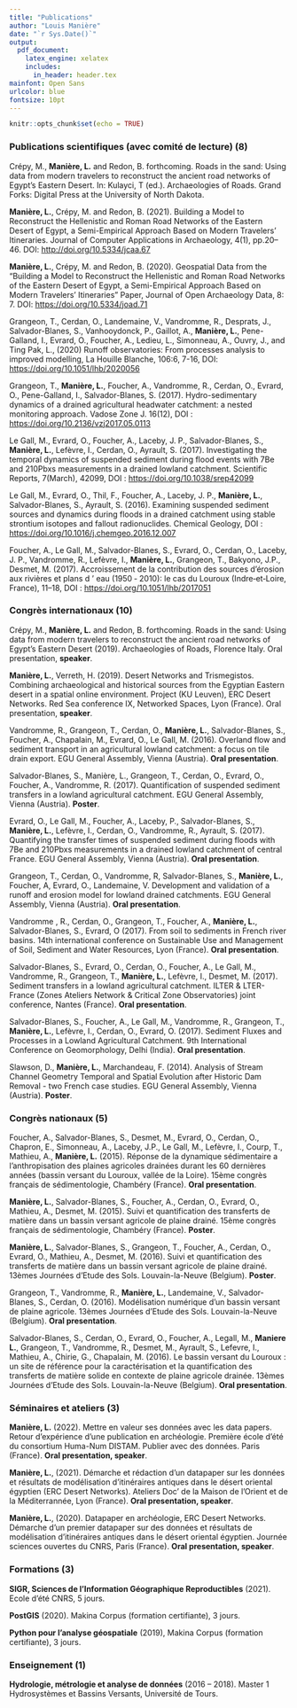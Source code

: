 ```yaml
---
title: "Publications"
author: "Louis Manière"
date: "`r Sys.Date()`"
output: 
  pdf_document:
    latex_engine: xelatex
    includes:
      in_header: header.tex
mainfont: Open Sans
urlcolor: blue
fontsize: 10pt
---
```


```r
knitr::opts_chunk$set(echo = TRUE)
```

### Publications scientifiques (avec comité de lecture) (8)

Crépy, M., **Manière, L.** and Redon, B. forthcoming. Roads in the sand: Using data from modern travelers to reconstruct the ancient road networks of Egypt’s Eastern Desert. In: Kulayci, T (ed.). Archaeologies of Roads. Grand Forks: Digital Press at the University of North Dakota.

**Manière, L.**, Crépy, M. and Redon, B. (2021). Building a Model to Reconstruct the Hellenistic and Roman Road Networks of the Eastern Desert of Egypt, a Semi-Empirical Approach Based on Modern Travelers’ Itineraries. Journal of Computer Applications in Archaeology, 4(1), pp.20–46. DOI: [http://doi.org/10.5334/jcaa.67](http://doi.org/10.5334/jcaa.67)

**Manière, L.**, Crépy, M. and Redon, B. (2020). Geospatial Data from the “Building a Model to Reconstruct the Hellenistic and Roman Road Networks of the Eastern Desert of Egypt, a Semi-Empirical Approach Based on Modern Travelers’ Itineraries” Paper, Journal of Open Archaeology Data, 8: 7. DOI: [https://doi.org/10.5334/joad.71](https://doi.org/10.5334/joad.71)

Grangeon, T., Cerdan, O., Landemaine, V., Vandromme, R., Desprats, J., Salvador-Blanes, S., Vanhooydonck, P., Gaillot, A., **Manière, L.**, Pene-Galland, I., Evrard, O., Foucher, A., Ledieu, L., Simonneau, A., Ouvry, J., and Ting Pak, L., (2020) Runoff observatories: From processes analysis to improved modelling, La Houille Blanche, 106:6, 7-16, DOI: [https://doi.org/10.1051/lhb/2020056](https://doi.org/10.1051/lhb/2020056)

Grangeon, T., **Manière, L.**, Foucher, A., Vandromme, R., Cerdan, O., Evrard, O., Pene-Galland, I.,  Salvador-Blanes, S. (2017). Hydro-sedimentary dynamics of a drained agricultural headwater catchment: a nested monitoring approach. Vadose Zone J. 16(12), DOI : [https://doi.org/10.2136/vzj2017.05.0113](https://doi.org/10.2136/vzj2017.05.0113)

Le Gall, M., Evrard, O., Foucher, A., Laceby, J. P., Salvador-Blanes, S., **Manière, L.**, Lefèvre, I., Cerdan, O., Ayrault, S. (2017). Investigating the temporal dynamics of suspended sediment during flood events with 7Be and 210Pbxs measurements in a drained lowland catchment. Scientific Reports, 7(March), 42099, DOI : [https://doi.org/10.1038/srep42099](https://doi.org/10.1038/srep42099)

Le Gall, M., Evrard, O., Thil, F., Foucher, A., Laceby, J. P., **Manière, L.**, Salvador-Blanes, S., Ayrault, S. (2016). Examining suspended sediment sources and dynamics during floods in a drained catchment using stable strontium isotopes and fallout radionuclides. Chemical Geology, DOI : [https://doi.org/10.1016/j.chemgeo.2016.12.007](https://doi.org/10.1016/j.chemgeo.2016.12.007)

Foucher, A., Le Gall, M., Salvador-Blanes, S., Evrard, O., Cerdan, O., Laceby, J. P., Vandromme, R., Lefèvre, I., **Manière, L.**, Grangeon, T., Bakyono, J.P., Desmet, M. (2017). Accroissement de la contribution des sources d’érosion aux rivières et plans d ’ eau (1950 ‑ 2010): le cas du Louroux (Indre‑et‑Loire, France), 11–18, DOI : [https://doi.org/10.1051/lhb/2017051 ](https://doi.org/10.1051/lhb/2017051 )

### Congrès internationaux (10)

Crépy, M., **Manière, L.** and Redon, B. forthcoming. Roads in the sand: Using data from modern travelers to reconstruct the ancient road networks of Egypt’s Eastern Desert (2019). Archaeologies of Roads, Florence Italy. Oral presentation, **speaker**.

**Manière, L.**, Verreth, H. (2019). Desert Networks and Trismegistos. Combining archaeological and historical sources from the Egyptian Eastern desert in a spatial online environment. Project (KU Leuven), ERC Desert Networks. Red Sea conference IX, Networked Spaces, Lyon (France). Oral presentation, **speaker**.

Vandromme, R., Grangeon, T., Cerdan, O., **Manière, L.**, Salvador-Blanes, S., Foucher, A., Chapalain, M., Evrard, O.,  Le Gall, M. (2016). Overland flow and sediment transport in an agricultural lowland catchment: a focus on tile drain export. EGU General Assembly, Vienna (Austria). **Oral presentation**.

Salvador-Blanes, S., Manière, L., Grangeon, T., Cerdan, O., Evrard, O., Foucher, A., Vandromme, R. (2017). Quantification of suspended sediment transfers in a lowland agricultural catchment. EGU General Assembly, Vienna (Austria). **Poster**.

Evrard, O., Le Gall, M., Foucher, A., Laceby, P., Salvador-Blanes, S., **Manière, L.**, Lefèvre, I., Cerdan, O., Vandromme, R., Ayrault, S. (2017). Quantifying the transfer times of suspended sediment during floods with 7Be and 210Pbxs measurements in a drained lowland catchment of central France. EGU General Assembly, Vienna (Austria). **Oral presentation**.

Grangeon, T., Cerdan, O., Vandromme, R, Salvador-Blanes, S., **Manière, L.**, Foucher, A, Evrard, O., Landemaine, V. Development and validation of a runoff and erosion model for lowland drained catchments. EGU General Assembly, Vienna (Austria). **Oral presentation**.

Vandromme , R., Cerdan, O., Grangeon, T., Foucher, A., **Manière, L.**, Salvador-Blanes, S., Evrard, O (2017). From soil to sediments in French river basins. 14th international conference on Sustainable Use and Management of Soil, Sediment and Water Resources, Lyon (France). **Oral presentation**.

Salvador-Blanes, S., Evrard, O., Cerdan, O., Foucher, A., Le Gall, M., Vandromme, R., Grangeon, T., **Manière, L.**, Lefèvre, I., Desmet, M. (2017). Sediment transfers in a lowland agricultural catchment. ILTER & LTER-France (Zones Ateliers Network & Critical Zone Observatories) joint conference, Nantes (France). **Oral presentation**.

Salvador-Blanes, S., Foucher, A., Le Gall, M., Vandromme, R., Grangeon, T., **Manière, L.**, Lefèvre, I., Cerdan, O., Evrard, O. (2017). Sediment Fluxes and Processes in a Lowland Agricultural Catchment. 9th International Conference on Geomorphology, Delhi (India). **Oral presentation**.

Slawson, D., **Manière, L.**, Marchandeau, F. (2014). Analysis of Stream Channel Geometry Temporal and Spatial Evolution after Historic Dam Removal - two French case studies. EGU General Assembly, Vienna (Austria). **Poster**.

### Congrès nationaux (5)

Foucher, A., Salvador-Blanes, S., Desmet, M., Evrard, O., Cerdan, O., Chapron, E., Simonneau, A., Laceby, J.P., Le Gall, M., Lefèvre, I., Courp, T., Mathieu, A., **Manière, L.** (2015). Réponse de la dynamique sédimentaire a l’anthropisation des plaines agricoles drainées durant les 60 dernières années (bassin versant du Louroux, vallée de la Loire). 15ème congrès français de sédimentologie, Chambéry (France). **Oral presentation**.

**Manière, L.**, Salvador-Blanes, S., Foucher, A., Cerdan, O., Evrard, O., Mathieu, A., Desmet, M. (2015). Suivi et quantification des transferts de matière dans un bassin versant agricole de plaine drainé. 15ème congrès français de sédimentologie, Chambéry (France). **Poster**.

**Manière, L.**, Salvador-Blanes, S., Grangeon, T., Foucher, A., Cerdan, O., Evrard, O.,  Mathieu, A., Desmet, M. (2016). Suivi et quantification des transferts de matière dans un bassin versant agricole de plaine drainé. 13èmes Journées d’Etude des Sols. Louvain-la-Neuve (Belgium). **Poster**.

Grangeon, T., Vandromme, R., **Manière, L.**, Landemaine, V., Salvador-Blanes, S., Cerdan, O. (2016). Modélisation numérique d’un bassin versant de plaine agricole. 13èmes Journées d’Etude des Sols. Louvain-la-Neuve (Belgium). **Oral presentation**.

Salvador-Blanes, S., Cerdan, O., Evrard, O., Foucher, A., Legall, M., **Maniere L.**, Grangeon, T., Vandromme, R., Desmet, M., Ayrault, S., Lefevre, I., Mathieu, A., Chirie, G., Chapalain, M. (2016). Le bassin versant du Louroux : un site de référence pour la caractérisation et la quantification des transferts de matière solide en contexte de plaine agricole drainée. 13èmes Journées d’Etude des Sols. Louvain-la-Neuve (Belgium). **Oral presentation**.

### Séminaires et ateliers (3)

**Manière, L.** (2022). Mettre en valeur ses données avec les data papers. Retour d'expérience d'une publication en archéologie. Première école d’été du consortium Huma-Num DISTAM. Publier avec des données. Paris (France). **Oral presentation, speaker**.

**Manière, L.**, (2021). Démarche et rédaction d’un datapaper sur les données et résultats de modélisation d’itinéraires antiques dans le désert oriental égyptien (ERC Desert Networks). Ateliers Doc' de la Maison de l’Orient et de la Méditerrannée, Lyon (France). **Oral presentation, speaker**.

**Manière, L.**, (2020). Datapaper en archéologie, ERC Desert Networks. Démarche d’un premier datapaper sur des données et résultats de modélisation d’itinéraires antiques dans le désert oriental égyptien. Journée sciences ouvertes du CNRS, Paris (France). **Oral presentation, speaker**.

### Formations (3)

**SIGR, Sciences de l’Information Géographique Reproductibles** (2021). Ecole d'été CNRS, 5 jours.

**PostGIS** (2020). Makina Corpus (formation certifiante), 3 jours.

**Python pour l’analyse géospatiale** (2019), Makina Corpus (formation certifiante), 3 jours.

### Enseignement (1)

**Hydrologie, métrologie et analyse de données** (2016 – 2018). Master 1 Hydrosystèmes et Bassins Versants, Université de Tours.



